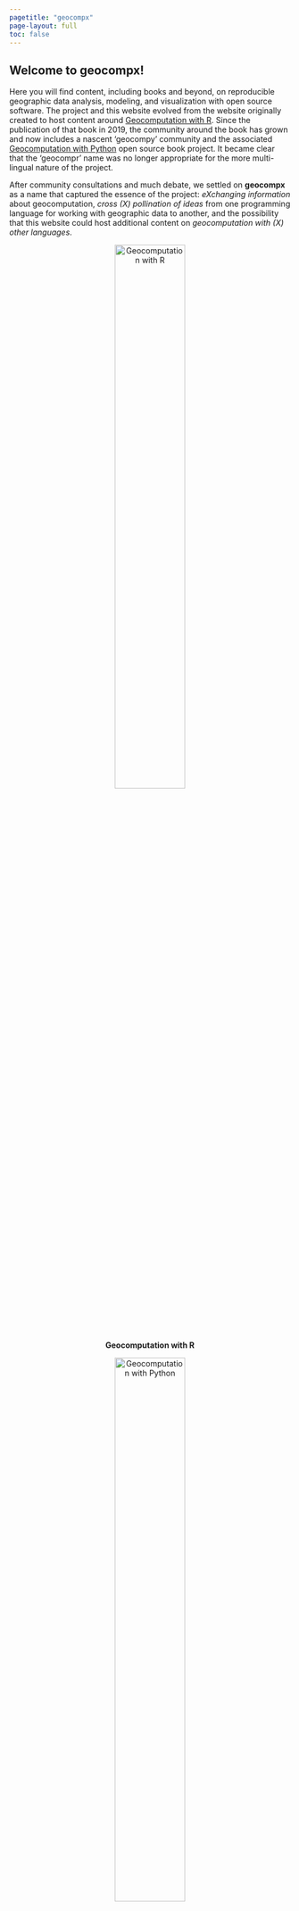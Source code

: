 ```yaml
---
pagetitle: "geocompx"
page-layout: full
toc: false
---
```

## Welcome to **geocompx**!

::: {.justify}

Here you will find content, including books and beyond, on reproducible geographic data analysis, modeling, and visualization with open source software.
The project and this website evolved from the website originally created to host content around [Geocomputation with R](https://r.geocompx.org/). 
Since the publication of that book in 2019, the community around the book has grown and now includes a nascent 'geocompy' community and the associated [Geocomputation with Python](https://py.geocompx.org/) open source book project.
It became clear that the 'geocompr' name was no longer appropriate for the more multi-lingual nature of the project. 

After community consultations and much debate, we settled on **geocompx** as a name that captured the essence of the project: *eXchanging information* about geocomputation, *cross (X) pollination of ideas* from one programming language for working with geographic data to another, and the possibility that this website could host additional content on *geocomputation with (X) other languages*.

:::

::: {.grid .justify}

::: {.g-col-12 .g-col-md-6}
<center>
<a href="https://r.geocompx.org/"><img alt="Geocomputation with R" width=50% src="static/img/book_cover.jpg"/></a>

**Geocomputation with R**
</center>
:::

::: {.g-col-12 .g-col-md-6}
<center>
<a href="https://py.geocompx.org/"><img alt="Geocomputation with Python" width=50% src="static/img/book_cover_py_tmp_small.png"/></a>

**Geocomputation with Python**
</center>
:::

:::

<!--mastodon metadata-->
<link href="https://fosstodon.org/@nowosad" rel="me" />
